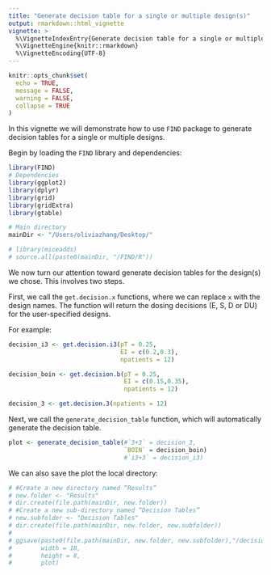```yaml
---
title: "Generate decision table for a single or multiple design(s)"
output: rmarkdown::html_vignette
vignette: >
  %\VignetteIndexEntry{Generate decision table for a single or multiple design(s)}
  %\VignetteEngine{knitr::rmarkdown} 
  %\VignetteEncoding{UTF-8}
---
```


```r
knitr::opts_chunk$set(
  echo = TRUE,
  message = FALSE,
  warning = FALSE,
  collapse = TRUE
)
```

In this vignette we will demonstrate how to use `FIND` package to generate decision tables for a single or multiple designs. 

Begin by loading the `FIND` library and dependencies:

```r
library(FIND)
# Dependencies
library(ggplot2)
library(dplyr)
library(grid)
library(gridExtra)
library(gtable)
```

```r
# Main directory
mainDir <- "/Users/oliviazhang/Desktop/"

# library(miceadds)
# source.all(paste0(mainDir, "/FIND/R"))
```


We now turn our attention toward generate decision tables for the design(s) we chose. This involves two steps. 

First, we call the `get.decision.x` functions, where we can replace `x` with the design names. The function will return the dosing decisions (E, S, D or DU) for the user-specified designs. 

For example:

```r
decision_i3 <- get.decision.i3(pT = 0.25,
                               EI = c(0.2,0.3),
                               npatients = 12)

decision_boin <- get.decision.b(pT = 0.25,
                                EI = c(0.15,0.35),
                                npatients = 12)

decision_3 <- get.decision.3(npatients = 12)
```

Next, we call the `generate_decision_table` function, which will automatically generate the decision table. 

```r
plot <- generate_decision_table(#`3+3` = decision_3,
                                `BOIN` = decision_boin)
                                #`i3+3` = decision_i3)
```

We can also save the plot the local directory:
```r
# #Create a new directory named “Results”
# new.folder <- "Results"
# dir.create(file.path(mainDir, new.folder))
# #Create a new sub-directory named “Decision Tables”
# new.subfolder <- "Decision Tables"
# dir.create(file.path(mainDir, new.folder, new.subfolder))
# 
# ggsave(paste0(file.path(mainDir, new.folder, new.subfolder),"/decision_table.jpg"),
#        width = 18,
#        height = 8,
#        plot)
```
 
   
